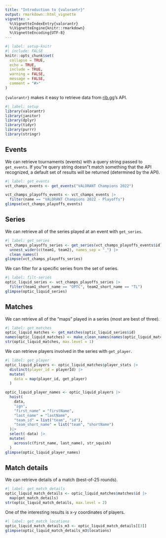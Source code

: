 ```yaml
---
title: "Introduction to {valorantr}"
output: rmarkdown::html_vignette
vignette: >
  %\VignetteIndexEntry{valorantr}
  %\VignetteEngine{knitr::rmarkdown}
  %\VignetteEncoding{UTF-8}
---
```


```r
#| label: setup-knitr
#| include: FALSE
knitr::opts_chunk$set(
  collapse = TRUE,
  echo = TRUE,
  include = TRUE,
  warning = FALSE,
  message = FALSE,
  comment = "#>"
)
```

`{valorantr}` makes it easy to retrieve data from [rib.gg](https://rib.gg)'s API.

```r
#| label: setup
library(valorantr)
library(janitor)
library(dplyr)
library(tidyr)
library(purrr)
library(stringr)
```

## Events

We can retrieve tournaments (events) with a query string passed to `get_events`. If you"re query string doesn"t match something that the API recognized, a default set of results will be returned (determined by the API).

```r
#| label: get_events
vct_champs_events <- get_events("VALORANT Champions 2022")

vct_champs_playoffs_events <- vct_champs_events |> 
  filter(name == "VALORANT Champions 2022 - Playoffs")
glimpse(vct_champs_playoffs_events)
```

## Series

We can retrieve all of the series played at an event with `get_series`.

```r
#| label: get_series
vct_champs_playoffs_series <- get_series(vct_champs_playoffs_events$id) |> 
  unnest_wider(c(team1, team2), names_sep = "_") |> 
  clean_names()
glimpse(vct_champs_playoffs_series)
```

We can filter for a specific series from the set of series.

```r
#| label: filt-series
optic_liquid_series <- vct_champs_playoffs_series |> 
  filter(team1_short_name == "OPTC", team2_short_name == "TL")
glimpse(optic_liquid_series)
```

## Matches

We can retrieve all of the "maps" played in a series (most are best of three).

```r
#| label: get_matches
optic_liquid_matches <- get_matches(optic_liquid_series$id)
names(optic_liquid_matches) <- make_clean_names(names(optic_liquid_matches))
str(optic_liquid_matches, max.level = 1)
```

We can retrieve players involved in the series with `get_player`.

```r
#| label: get_player
optic_liquid_players <- optic_liquid_matches$player_stats |> 
  distinct(player_id = playerId) |> 
  mutate(
    data = map(player_id, get_player)
  )

optic_liquid_player_names <- optic_liquid_players |> 
  hoist(
    data,
    "ign",
    "first_name" = "firstName",
    "last_name" = "lastName",
    "team_id" = list("team", "id"),
    "team_short_name" = list("team", "shortName")
  )|>
  select(-data) |>
  mutate(
    across(c(first_name, last_name), str_squish)
  )
glimpse(optic_liquid_player_names)
```

## Match details

We can retrieve details of a match (best-of-25 rounds).

```r
#| label: get_match_details
optic_liquid_match_details <- optic_liquid_matches$matches$id |> 
  map(get_match_details)
str(optic_liquid_match_details, max.level = 2)
```

One of the interesting results is x-y coordinates of players.

```r
#| label: get_match_locations
optic_liquid_match_details_m3 <- optic_liquid_match_details[[3]]
glimpse(optic_liquid_match_details_m3$locations)
```
